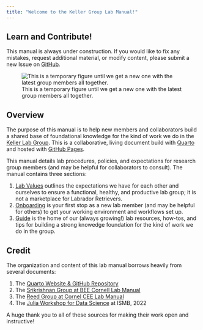 ```yaml
---
title: "Welcome to the Keller Group Lab Manual!"
---
```


::: {.callout-note}
## Learn and Contribute!
This manual is always under construction. If you would like to fix any mistakes, request additional material, or modify content, please submit a new Issue on [GitHub](https://github.com/abpoll/web-manual/issues).
:::

![This is a temporary figure until we get a new one with the latest group members all together.](images/temp_lab_group_photo.png){#fig-main-col .margin-caption}

## Overview

The purpose of this manual is to help new members and collaborators build a shared base of foundational knowledge for the kind of work we do in the [Keller Lab Group](https://keller-lab.github.io/). This is a collaborative, living document build with [Quarto](https://quarto.org/) and hosted with [GitHub Pages](https://pages.github.com/).  

This manual details lab procedures, policies, and expectations for research group members (and may be helpful for collaborators to consult). The manual contains three sections:

1. [Lab Values](docs/lab-values/index.qmd) outlines the expectations we have for each other and ourselves to ensure a functional, healthy, and productive lab group; it is not a marketplace for Labrador Retrievers. 
2. [Onboarding](docs/onboarding/index.qmd) is your first stop as a new lab member (and may be helpful for others) to get your working environment and workflows set up. 
3. [Guide](docs/guide/index.qmd) is the home of our (always growing!) lab resources, how-tos, and tips for building a strong knowedge foundation for the kind of work we do in the group. 


## Credit
The organization and content of this lab manual borrows heavily from several documents:

1. The [Quarto Website & GitHub Repository](https://github.com/quarto-dev/quarto-web) 
2. The [Srikrishnan Group at BEE Cornell Lab Manual](https://viveks.bee.cornell.edu/lab-manual/)
3. The [Reed Group at Cornel CEE Lab Manual](https://reedgroup.github.io/intro.html)
4. The [Julia Workshop for Data Science](https://crsl4.github.io/julia-workshop/) at ISMB, 2022

A huge thank you to all of these sources for making their work open and instructive! 